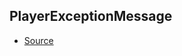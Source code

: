 ## PlayerExceptionMessage



- [Source](https://github.com/Androz2091/discord-player/blob/3861a2c/packages/utils/src/Errors.ts#L1)